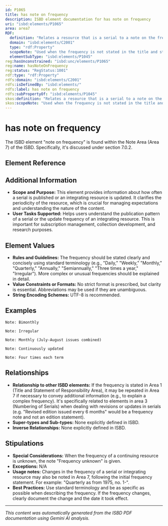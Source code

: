 ```yaml
---
id: P1065
title: has note on frequency
description: ISBD element documentation for has note on frequency
uri: "isbd:elements/P1065"
area: area7
RDF:
  definition: "Relates a resource that is a serial to a note on the frequency. Relates a resource that is an integrating resource to a note on the frequency of updates."
  domain: "isbd:elements/C2001"
  type: "rdf:Property"
  scopeNote: "Used when the frequency is not stated in the title and statement of responsibility area, or it is necessary to convey some additional information."
  elementSubType: "isbd:elements/P1045"
reg:hasUnconstrained: "isbd:unc/elements/P1065"
reg:name: hasNoteOnFrequency
reg:status: "RegStatus:1001"
rdf:type: "rdf:Property"
rdfs:domain: "isbd:elements/C2001"
rdfs:isDefinedBy: "isbd:elements/"
rdfs:label: has note on frequency
rdfs:subPropertyOf: "isbd:elements/P1045"
skos:definition: "Relates a resource that is a serial to a note on the frequency. Relates a resource that is an integrating resource to a note on the frequency of updates."
skos:scopeNote: "Used when the frequency is not stated in the title and statement of responsibility area, or it is necessary to convey some additional information."
---
```

# has note on frequency

The ISBD element "note on frequency" is found within the Note Area (Area 7) of the ISBD.  Specifically, it's discussed under section 7.0.2.

## Element Reference


<ElementReference frontMatter={frontMatter} />

## Additional Information

- **Scope and Purpose:**  This element provides information about how often a serial is published or an integrating resource is updated. It clarifies the periodicity of the resource, which is crucial for managing expectations and understanding the nature of the content.
- **User Tasks Supported:** Helps users understand the publication pattern of a serial or the update frequency of an integrating resource. This is important for subscription management, collection development, and research purposes.

## Element Values

- **Rules and Guidelines:** The frequency should be stated clearly and concisely using standard terminology (e.g., "Daily," "Weekly," "Monthly," "Quarterly," "Annually," "Semiannually," "Three times a year,"  "Irregular"). More complex or unusual frequencies should be explained in detail.
- **Value Constraints or Formats:** No strict format is prescribed, but clarity is essential.  Abbreviations may be used if they are unambiguous.
- **String Encoding Schemes:**  UTF-8 is recommended.

## Examples

```
Note: Bimonthly
```

```
Note: Irregular
```

```
Note: Monthly (July-August issues combined)
```

```
Note: Continuously updated
```

```
Note: Four times each term
```

## Relationships

- **Relationship to other ISBD elements:** If the frequency is stated in Area 1 (Title and Statement of Responsibility Area), it may be repeated in Area 7 if necessary to convey additional information (e.g., to explain a complex frequency).  It's specifically related to elements in area 3 (Numbering of Serials) when dealing with revisions or updates in serials (e.g. "Revised edition issued every 6 months" would be a frequency note and not an edition statement).
- **Super-types and Sub-types:**  None explicitly defined in ISBD.
- **Inverse Relationships:**  None explicitly defined in ISBD.


## Stipulations

- **Special Considerations:** When the frequency of a continuing resource is unknown, the note "Frequency unknown" is given.
- **Exceptions:** N/A
- **Usage notes:** Changes in the frequency of a serial or integrating resource may also be noted in Area 7, following the initial frequency statement. For example:  "Quarterly as from 1975, no. 1-".
- **Best Practices:** Use standard terminology and be as specific as possible when describing the frequency.  If the frequency changes, clearly document the change and the date it took effect.


---

*This content was automatically generated from the ISBD PDF documentation using Gemini AI analysis.*
